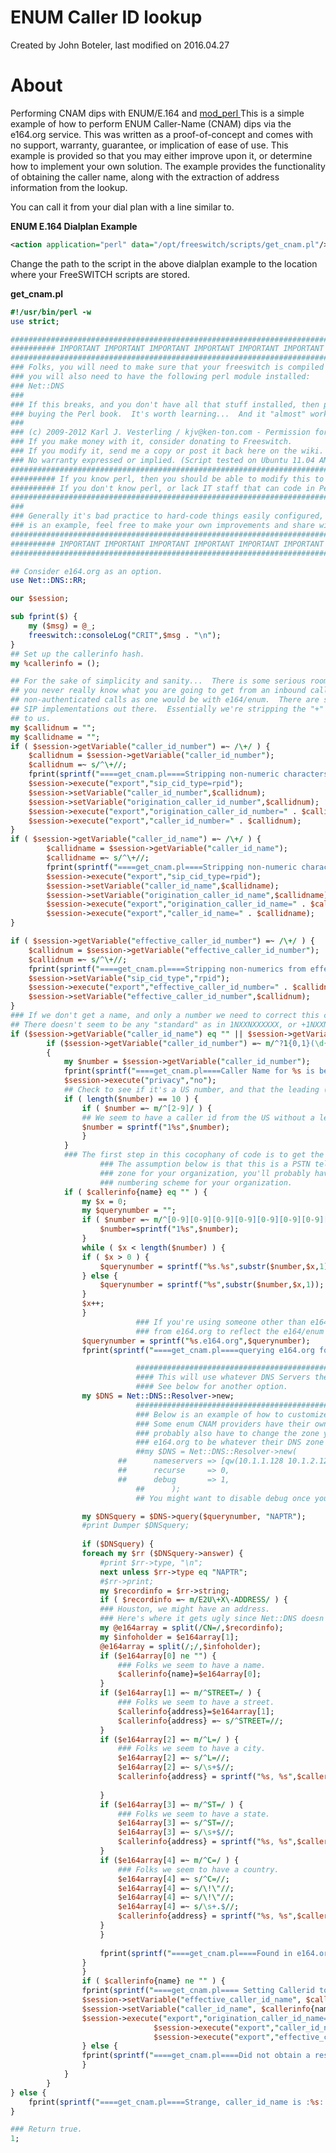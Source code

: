 
# ENUM Caller ID lookup 

 Created by  John Boteler, last modified on 2016.04.27

# About

Performing CNAM dips with ENUM/E.164 and [mod\_perl ](../Modules/mod_perl_1048930.mdx#about)This is a simple example of how to perform ENUM Caller-Name (CNAM) dips via the e164.org service. This was written as a proof-of-concept and comes with no support, warranty, guarantee, or implication of ease of use. This example is provided so that you may either improve upon it, or determine how to implement your own solution. The example provides the functionality of obtaining the caller name, along with the extraction of address information from the lookup.

You can call it from your dial plan with a line similar to.

**ENUM E.164 Dialplan Example**

```xml
<action application="perl" data="/opt/freeswitch/scripts/get_cnam.pl"/>
```

Change the path to the script in the above dialplan example to the location where your FreeSWITCH scripts are stored.

**get\_cnam.pl**

```perl
#!/usr/bin/perl -w
use strict;

#########################################################################################
########## IMPORTANT IMPORTANT IMPORTANT IMPORTANT IMPORTANT IMPORTANT IMPORTANT#########
#########################################################################################
### Folks, you will need to make sure that your freeswitch is compiled with mod_perl enabled.
### you will also need to have the following perl module installed:
### Net::DNS
###
### If this breaks, and you don't have all that stuff installed, then please consider
### buying the Perl book.  It's worth learning...  And it "almost" works right in Windows. ;-)
###
### (c) 2009-2012 Karl J. Vesterling / kjv@ken-ton.com - Permission for use with freeswitch is granted.
### If you make money with it, consider donating to Freeswitch.
### If you modify it, send me a copy or post it back here on the wiki. 
### No warranty expressed or implied. (Script tested on Ubuntu 11.04 AMD64 / FreeSwitch 1.06)
#########################################################################################
########## If you know perl, then you should be able to modify this to work with other e164 CNAM providers.
########## If you don't know perl, or lack IT staff that can code in Perl, call your HR department.
#########################################################################################
###
### Generally it's bad practice to hard-code things easily configured, however since this
### is an example, feel free to make your own improvements and share with the FS community
#########################################################################################
########## IMPORTANT IMPORTANT IMPORTANT IMPORTANT IMPORTANT IMPORTANT IMPORTANT###########
#########################################################################################

## Consider e164.org as an option.
use Net::DNS::RR;

our $session;

sub fprint($) {
	my ($msg) = @_;
	freeswitch::consoleLog("CRIT",$msg . "\n");
}
## Set up the callerinfo hash.
my %callerinfo = ();

## For the sake of simplicity and sanity...  There is some serious room for improvement here, but
## you never really know what you are going to get from an inbound call if you're accepting
## non-authenticated calls as one would be with e164/enum.  There are some really INTERESTING
## SIP implementations out there.  Essentially we're stripping the "+" from the callerid (num/name) provided
## to us.
my $callidnum = "";
my $callidname = "";
if ( $session->getVariable("caller_id_number") =~ /\+/ ) {
	$callidnum = $session->getVariable("caller_id_number");
	$callidnum =~ s/^\+//;
	fprint(sprintf("====get_cnam.pl====Stripping non-numeric characters from callerid %s is changed to %s\n",$session->getVariable("caller_id_number"),$callidnum));
	$session->execute("export","sip_cid_type=rpid");
	$session->setVariable("caller_id_number",$callidnum);
	$session->setVariable("origination_caller_id_number",$callidnum);
	$session->execute("export","origination_caller_id_number=" . $callidnum);
	$session->execute("export","caller_id_number=" . $callidnum);
}
if ( $session->getVariable("caller_id_name") =~ /\+/ ) {
        $callidname = $session->getVariable("caller_id_name");
        $callidname =~ s/^\+//;
        fprint(sprintf("====get_cnam.pl====Stripping non-numeric characters from callerid %s is changed to %s\n",$session->getVariable("caller_id_name"),$callidname));
        $session->execute("export","sip_cid_type=rpid");
        $session->setVariable("caller_id_name",$callidname);
        $session->setVariable("origination_caller_id_name",$callidname);
        $session->execute("export","origination_caller_id_name=" . $callidname);
        $session->execute("export","caller_id_name=" . $callidname);
}

if ( $session->getVariable("effective_caller_id_number") =~ /\+/ ) {
	$callidnum = $session->getVariable("effective_caller_id_number");
	$callidnum =~ s/^\+//;
	fprint(sprintf("====get_cnam.pl====Stripping non-numerics from effective_callerid %s is changed to %s\n",$session->getVariable("effective_caller_id_number"),$callidnum));
	$session->setVariable("sip_cid_type","rpid");
	$session->execute("export","effective_caller_id_number=" . $callidnum);
	$session->setVariable("effective_caller_id_number",$callidnum);
}
### If we don't get a name, and only a number we need to correct this crazy wild-west nonsense
## There doesn't seem to be any "standard" as in 1NXXNXXXXXX, or +1NXXNXXXXXX or NXXNXXXXXX so we look for all three conditions.
if ($session->getVariable("caller_id_name") eq "" || $session->getVariable("caller_id_name") =~ m/^\?1{0,1}(\d{10})$/ || $session->getVariable("caller_id_name") =~ m/^(\d{10})$/ || $callidname == $callidnum) {
		if ($session->getVariable("caller_id_number") =~ m/^?1{0,1}(\d{10})$/) #make sure we did still get a valid number to lookup, otherwise its pointless
		{
		    my $number = $session->getVariable("caller_id_number");
			fprint(sprintf("====get_cnam.pl====Caller Name for %s is being requested:\n",$number));
			$session->execute("privacy","no");
			## Check to see if it's a US number, and that the leading (1) is there.
			if ( length($number) == 10 ) {
			    if ( $number =~ m/^[2-9]/ ) {
				## We seem to have a caller id from the US without a leading 1 in front of it.
				$number = sprintf("1%s",$number);
			    }
			}
		    ### The first step in this cocophany of code is to get the number formatted corretly for querying.
                    ### The assumption below is that this is a PSTN telephone number.  If you have your own e164/enum
                    ### zone for your organization, you'll probably have to change a few things below to reflect the
                    ### numbering scheme for your organization.
		    if ( $callerinfo{name} eq "" ) {
			    my $x = 0;
			    my $querynumber = "";
			    if ( $number =~ m/^[0-9][0-9][0-9][0-9][0-9][0-9][0-9][0-9][0-9][0-9]$/)  {
				    $number=sprintf("1%s",$number);
				}
			    while ( $x < length($number) ) {
				if ( $x > 0 ) {
				    $querynumber = sprintf("%s.%s",substr($number,$x,1),$querynumber);
				} else {
				    $querynumber = sprintf("%s",substr($number,$x,1));
				}
				$x++;
			    }
                            ### If you're using someone other than e164.org, you will need to change what's below
                            ### from e164.org to reflect the e164/enum CNAM provider you are working with.
			    $querynumber = sprintf("%s.e164.org",$querynumber);
			    fprint(sprintf("====get_cnam.pl====querying e164.org for:%s\n",$querynumber));

                            ############################################################################
                            #### This will use whatever DNS Servers the host is configured for.
                            #### See below for another option.
			    my $DNS = Net::DNS::Resolver->new;
                            ############################################################################
                            ### Below is an example of how to customize which DNS Servers you query
                            ### Some enum CNAM providers have their own custom DNS servers.  You will
                            ### probably also have to change the zone you query below as well from
                            ### e164.org to be whatever their DNS zone happens to be.
                            ##my $DNS = Net::DNS::Resolver->new(
  	                    ##      nameservers => [qw(10.1.1.128 10.1.2.128)],
  	                    ##      recurse     => 0,
  	                    ##      debug       => 1,
                            ##      );
                            ## You might want to disable debug once you know it's working...

			    my $DNSquery = $DNS->query($querynumber, "NAPTR");
			    #print Dumper $DNSquery;
		    
			    if ($DNSquery) {
				foreach my $rr ($DNSquery->answer) {
				    #print $rr->type, "\n";
				    next unless $rr->type eq "NAPTR";
				    #$rr->print;
				    my $recordinfo = $rr->string;
				    if ( $recordinfo =~ m/E2U\+X\-ADDRESS/ ) {
					### Houston, we might have an address.
					### Here's where it gets ugly since Net::DNS doesn't have a ->naptr method that I know of.
					my @e164array = split(/CN=/,$recordinfo);
					my $infoholder = $e164array[1];
					@e164array = split(/;/,$infoholder);
					if ($e164array[0] ne "") {
					    ### Folks we seem to have a name.
					    $callerinfo{name}=$e164array[0];
					}
					if ($e164array[1] =~ m/^STREET=/ ) {
					    ### Folks we seem to have a street.
					    $callerinfo{address}=$e164array[1];
					    $callerinfo{address} =~ s/^STREET=//;
					}
					if ($e164array[2] =~ m/^L=/ ) {
					    ### Folks we seem to have a city.
					    $e164array[2] =~ s/^L=//;
					    $e164array[2] =~ s/\s+$//;
					    $callerinfo{address} = sprintf("%s, %s",$callerinfo{address}, $e164array[2]);
					    
					}
					if ($e164array[3] =~ m/^ST=/ ) {
					    ### Folks we seem to have a state.
					    $e164array[3] =~ s/^ST=//;
					    $e164array[3] =~ s/\s+$//;
					    $callerinfo{address} = sprintf("%s, %s",$callerinfo{address}, $e164array[3]);
					}
					if ($e164array[4] =~ m/^C=/ ) {
					    ### Folks we seem to have a country.
					    $e164array[4] =~ s/^C=//;
					    $e164array[4] =~ s/\!\"//;
					    $e164array[4] =~ s/\!\"//;
					    $e164array[4] =~ s/\s+.$//;
					    $callerinfo{address} = sprintf("%s, %s",$callerinfo{address}, $e164array[4]);
					}
				    }
				    
				    fprint(sprintf("====get_cnam.pl====Found in e164.org: Name: %s\nAddress: %s",$callerinfo{name},$callerinfo{address}));
				}
			    }
			    if ( $callerinfo{name} ne "" ) {
				fprint(sprintf("====get_cnam.pl==== Setting Callerid to Name: %s\nAddress: %s",$callerinfo{name},$callerinfo{address}));
				$session->setVariable("effective_caller_id_name", $callerinfo{name});
				$session->setVariable("caller_id_name", $callerinfo{name});
				$session->execute("export","origination_caller_id_name=" . $callerinfo{name});
                                $session->execute("export","caller_id_name=" . $callerinfo{name});
                                $session->execute("export","effective_callerid_name=" . $callerinfo{name});
			    } else {
				fprint(sprintf("====get_cnam.pl====Did not obtain a result for %s in e164.org",$number));
			    }
		    }
		}
} else {
	fprint(sprintf("====get_cnam.pl====Strange, caller_id_name is :%s: and caller_id_number is :%s:\n",$session->getVariable("caller_id_name"), $session->getVariable("caller_id_number")));
}

### Return true.
1;
```



